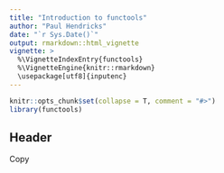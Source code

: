```yaml
---
title: "Introduction to functools"
author: "Paul Hendricks"
date: "`r Sys.Date()`"
output: rmarkdown::html_vignette
vignette: >
  %\VignetteIndexEntry{functools}
  %\VignetteEngine{knitr::rmarkdown}
  \usepackage[utf8]{inputenc}
---
```


```r
knitr::opts_chunk$set(collapse = T, comment = "#>")
library(functools)
```

## Header

Copy

```r

```

